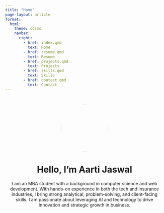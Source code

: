 ```yaml
---
title: "Home"
page-layout: article
format:
  html:
    theme: cosmo
    navbar:
      right:
        - href: index.qmd
          text: Home
        - href: resume.qmd
          text: Resume
        - href: projects.qmd
          text: Projects
        - href: skills.qmd
          text: Skills
        - href: contact.qmd
          text: Contact
---
```


<div style="text-align:center; max-width:600px; margin: 40px auto;">
  ![](images/headshot.jpg){width=150px style="border-radius:50%;"}


# Hello, I'm Aarti Jaswal 

I am an MBA student with a background in computer science and web development. With hands-on experience in both the tech and insurance industries, I bring strong analytical, problem-solving, and client-facing skills. I am passionate about leveraging AI and technology to drive innovation and strategic growth in business.